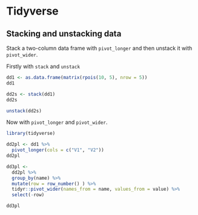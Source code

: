 # Tidyverse


## Stacking and unstacking data

Stack a two-column data frame with `pivot_longer` and then unstack it with `pivot_wider`.

Firstly with `stack` and `unstack`

```r

dd1 <- as.data.frame(matrix(rpois(10, 5), nrow = 5))
dd1

```


```r

dd2s <- stack(dd1)
dd2s

```

```r

unstack(dd2s)

```

Now with `pivot_longer` and  `pivot_wider`.

```r

library(tidyverse)

dd2pl <- dd1 %>%
  pivot_longer(cols = c("V1", "V2"))
dd2pl

```



```r

dd3pl <- 
  dd2pl %>% 
  group_by(name) %>%
  mutate(row = row_number() ) %>%
  tidyr::pivot_wider(names_from = name, values_from = value) %>%
  select(-row)

dd3pl

```






